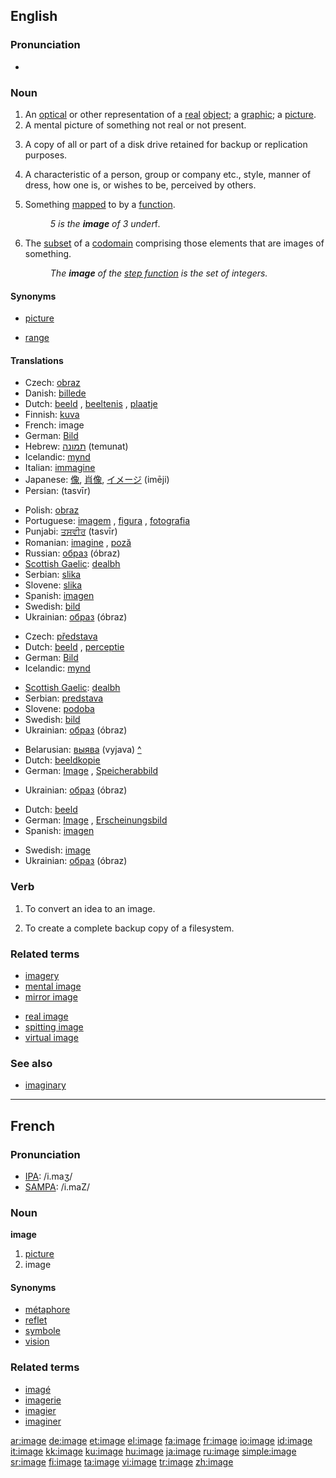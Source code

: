 {{wikipedia}}
==English==

===Pronunciation===
*{{audio|en-us-image.ogg|Audio (US)}}

===Noun===
{{en-noun}}

# An [[optical]] or other representation of a [[real]] [[object]]; a [[graphic]]; a [[picture]].
# A mental picture of something not real or not present.
# {{computing}} A copy of all or part of a disk drive retained for backup or replication purposes.
# A characteristic of a person, group or company etc., style, manner of dress, how one is, or wishes to be, perceived by others.
#{{mathematics}} Something [[map]]ped to by a [[function]].
#:''5 is the '''image''' of 3 under ''f''.''
#{{mathematics}} The [[subset]] of a [[codomain]] comprising those elements that are images of something.
#:''The '''image''' of the [[step function]] is the set of integers.''

====Synonyms====
*{{i-c|representation}} [[picture]]
*{{i-c|subset of the codomain}} [[range]]
====Translations====
{{trans-top|graphical representation}}
*Czech: [[obraz]] {{m}}
*Danish: [[billede]]
*Dutch: [[beeld]] {{f}}, [[beeltenis]] {{f}}, [[plaatje]] {{n}}
*Finnish: [[kuva]]
*French: image {{f}}
*German: [[Bild]] {{n}}
*Hebrew: [[תמונה]] (temunat) {{f}}
*Icelandic: [[mynd]] {{f}}
*Italian: [[immagine]] {{f}}
*Japanese: [[像]], [[肖像]], [[イメージ]] (imēji)
*Persian: {{FAchar|[[تصویر]]}} (tasvīr)
{{trans-mid}}
*Polish: [[obraz]] {{m}}
*Portuguese: [[imagem]] {{f}}, [[figura]] {{f}}, [[fotografia]] {{f}}
*Punjabi: [[ਤਸਵੀਰ]] (tasvīr)
*Romanian: [[imagine]] {{f}}, [[poză]] {{f}}
*Russian: [[образ]] (óbraz) {{m}}
*[[Scottish Gaelic]]: [[dealbh]] {{mf}}
*Serbian: [[slika]] {{f}}
*Slovene: [[slika]] {{f}}
*Spanish: [[imagen]] {{f}}
*Swedish: [[bild]] {{c}}
*Ukrainian: [[образ]] (óbraz) {{m}}
{{trans-bottom}}

{{trans-top|mental picture}}
*Czech: [[představa]] {{f}}
*Dutch: [[beeld]] {{n}}, [[perceptie]] {{f}}
*German: [[Bild]] {{n}}
*Icelandic: [[mynd]] {{f}}
{{trans-mid}}
*[[Scottish Gaelic]]: [[dealbh]] {{mf}}
*Serbian: [[predstava]]
*Slovene: [[podoba]] {{f}}
*Swedish: [[bild]] {{c}}
*Ukrainian: [[образ]] (óbraz) {{m}}
{{trans-bottom}}

{{trans-top|computing}}
*Belarusian: [[выява]] (vyjava) {{f}} [[:be:выява|^]]
*Dutch: [[beeldkopie]] {{f}}
*German: [[image#German|Image]] {{n}}, [[Speicherabbild]] {{n}}
{{trans-mid}}
*Ukrainian: [[образ]] (óbraz) {{m}}
{{trans-bottom}}

{{trans-top|characteristic as perceived by others}}
*Dutch: [[beeld]] {{n}}
*German: [[image#German|Image]] {{n}}, [[Erscheinungsbild]] {{n}}
*Spanish: [[imagen]] {{f}}
{{trans-mid}}
*Swedish: [[image#Swedish|image]] {{c}}
*Ukrainian: [[образ]] (óbraz) {{m}}
{{trans-bottom}}

===Verb===
{{en-verb|imag|ing}}

# {{context|computing}} To convert an idea to an image.
# {{context|computing}} To create a complete backup copy of a filesystem.

===Related terms===
{{top}}
*[[imagery]]
*[[mental image]]
*[[mirror image]]
{{mid}}
*[[real image]]
*[[spitting image]]
*[[virtual image]]
{{bottom}}

===See also===
*[[imaginary]]

----

==French==

===Pronunciation===
*[[w:IPA|IPA]]: /i.maʒ/
*[[w:SAMPA|SAMPA]]: /i.maZ/

===Noun===
'''image''' {{f}}

# [[picture]]
# image

====Synonyms====
*[[métaphore]]
*[[reflet]]
*[[symbole]]
*[[vision]]

===Related terms===
*[[imagé]]
*[[imagerie]]
*[[imagier]]
*[[imaginer]]

[[ar:image]]
[[de:image]]
[[et:image]]
[[el:image]]
[[fa:image]]
[[fr:image]]
[[io:image]]
[[id:image]]
[[it:image]]
[[kk:image]]
[[ku:image]]
[[hu:image]]
[[ja:image]]
[[ru:image]]
[[simple:image]]
[[sr:image]]
[[fi:image]]
[[ta:image]]
[[vi:image]]
[[tr:image]]
[[zh:image]]